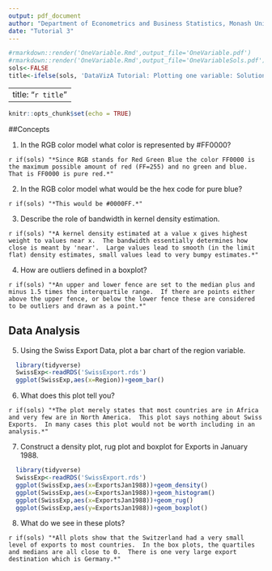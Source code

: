 ```yaml
---
output: pdf_document
author: "Department of Econometrics and Business Statistics, Monash University"
date: "Tutorial 3"
---
```


```r
#rmarkdown::render('OneVariable.Rmd',output_file='OneVariable.pdf')
#rmarkdown::render('OneVariable.Rmd',output_file='OneVariableSols.pdf')
sols<-FALSE
title<-ifelse(sols, 'DataVizA Tutorial: Plotting one variable: Solutions','DataVizA Tutorial: Plotting one variable')
```

---
title: "`r title`"
---

```r
knitr::opts_chunk$set(echo = TRUE)

```

##Concepts

  1. In the RGB color model what color is represented by #FF0000?
  
`r if(sols) "*Since RGB stands for Red Green Blue the color FF0000 is the maximum possible amount of red (FF=255) and no green and blue.  That is FF0000 is pure red.*"`

  2. In the RGB color model what would be the hex code for pure blue?
  
`r if(sols) "*This would be #0000FF.*"`  

  3. Describe the role of bandwidth in kernel density estimation.
  
`r if(sols) "*A kernel density estimated at a value x gives highest weight to values near x.  The bandwidth essentially determines how close is meant by 'near'.  Large values lead to smooth (in the limit flat) density estimates, small values lead to very bumpy estimates.*"`   

  4. How are outliers defined in a boxplot?
  
`r if(sols) "*An upper and lower fence are set to the median plus and minus 1.5 times the interquartile range.  If there are points either above the upper fence, or below the lower fence these are considered to be outliers and drawn as a point.*"`   

## Data Analysis

  5. Using the Swiss Export Data, plot a bar chart of the region variable.

```r
  library(tidyverse)
  SwissExp<-readRDS('SwissExport.rds')
  ggplot(SwissExp,aes(x=Region))+geom_bar()
```  
  
  6. What does this plot tell you?

`r if(sols) "*The plot merely states that most countries are in Africa and very few are in North America.  This plot says nothing about Swiss Exports.  In many cases this plot would not be worth including in an analysis.*"`   

  7. Construct a density plot, rug plot and boxplot for Exports in January 1988.
  
```r
  library(tidyverse)
  SwissExp<-readRDS('SwissExport.rds')
  ggplot(SwissExp,aes(x=ExportsJan1988))+geom_density()
  ggplot(SwissExp,aes(x=ExportsJan1988))+geom_histogram()
  ggplot(SwissExp,aes(x=ExportsJan1988))+geom_rug()
  ggplot(SwissExp,aes(y=ExportsJan1988))+geom_boxplot()
```

  8. What do we see in these plots?
  
`r if(sols) "*All plots show that the Switzerland had a very small level of exports to most countries.  In the box plots, the quartiles and medians are all close to 0.  There is one very large export destination which is Germany.*"`     